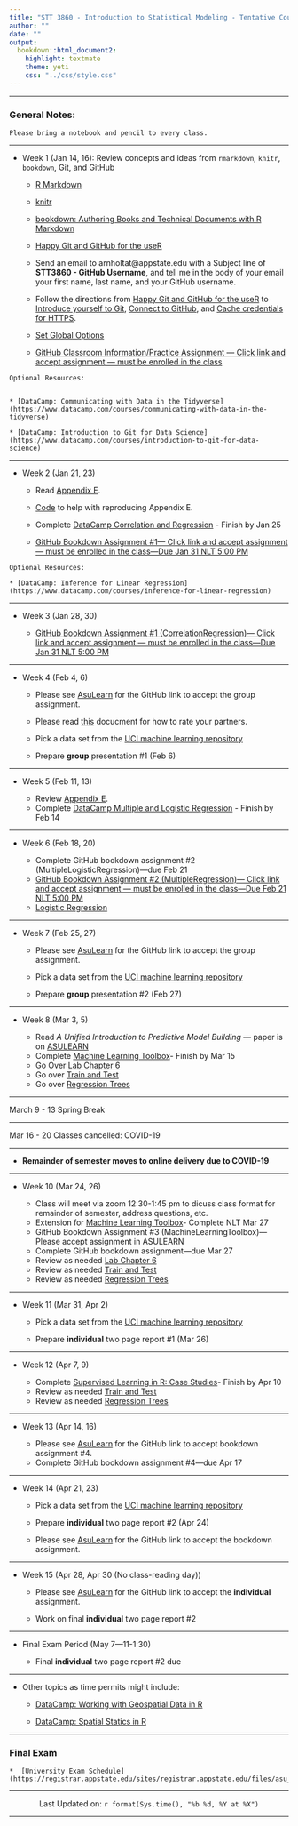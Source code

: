 ```yaml
---
title: "STT 3860 - Introduction to Statistical Modeling - Tentative Course Schedule"
author: ""
date: ""
output: 
  bookdown::html_document2: 
    highlight: textmate
    theme: yeti
    css: "../css/style.css"
---
```


<script type="text/x-mathjax-config">
MathJax.Hub.Config({
  TeX: { equationNumbers: { autoNumber: "AMS" } }
});
</script>

* * *

### General Notes: {-}

```block
Please bring a notebook and pencil to every class.  
```

* * *

* Week 1 (Jan 14, 16): Review concepts and ideas from `rmarkdown`, `knitr`, `bookdown`, Git, and GitHub
    
    + [R Markdown](http://rmarkdown.rstudio.com/)
    
    + [knitr](https://yihui.name/knitr/)
    
    + [bookdown: Authoring Books and Technical Documents with R Markdown](https://bookdown.org/yihui/bookdown/)
    
    + [Happy Git and GitHub for the useR](http://happygitwithr.com/)

    + Send an email to arnholtat@appstate.edu with a Subject line of **STT3860 - GitHub Username**, and tell me in the body of your email your first name, last name, and your GitHub username.  
    
    + Follow the directions from [Happy Git and GitHub for the useR](http://happygitwithr.com/) to [Introduce yourself to Git](http://happygitwithr.com/hello-git.html), [Connect to GitHub](http://happygitwithr.com/push-pull-github.html), and [Cache credentials for HTTPS](http://happygitwithr.com/credential-caching.html).
    
    + [Set Global Options](https://stat-ata-asu.github.io/STT5812CourseRepo/Rmarkdown/GlobalOptions.html)
    
    + [GitHub Classroom Information/Practice Assignment --- Click link and accept assignment --- must be enrolled in the class](https://classroom.github.com/a/jfwFmKWD)
    
```block
Optional Resources:


* [DataCamp: Communicating with Data in the Tidyverse](https://www.datacamp.com/courses/communicating-with-data-in-the-tidyverse)

* [DataCamp: Introduction to Git for Data Science](https://www.datacamp.com/courses/introduction-to-git-for-data-science)
``` 


* * *

* Week 2 (Jan 21, 23)
   
    + Read [Appendix E](./appE.html).  

    + [Code](https://raw.githubusercontent.com/alanarnholt/GeneralStatistics/master/rmarkdown/ResidualGraphs.Rmd) to help with reproducing Appendix E.

    + Complete [DataCamp Correlation and Regression](https://www.datacamp.com/courses/correlation-and-regression) - Finish by Jan 25
    
    + [GitHub Bookdown Assignment #1--- Click link and accept assignment --- must be enrolled in the class---Due Jan 31 NLT 5:00 PM](https://classroom.github.com/a/SL6Kw5mj)
    

```block
Optional Resources:

* [DataCamp: Inference for Linear Regression](https://www.datacamp.com/courses/inference-for-linear-regression)
```    

* * *

* Week 3 (Jan 28, 30)

    + [GitHub Bookdown Assignment #1 (CorrelationRegression)--- Click link and accept assignment --- must be enrolled in the class---Due Jan 31 NLT 5:00 PM](https://classroom.github.com/a/SL6Kw5mj)
    
* * *

* Week 4 (Feb 4, 6)
    + Please see [AsuLearn](https://asulearn.appstate.edu) for the GitHub link to accept the group assignment.
    
    + Please read [this](../GroupProjectEval/GroupEvaluation.pdf) docucment for how to rate your partners.
    
    + Pick a data set from the [UCI machine learning repository](https://archive.ics.uci.edu/ml/index.php)

    + Prepare **group** presentation #1 (Feb 6)

* * *

* Week 5 (Feb 11, 13)

    + Review [Appendix E](./appE.html). 
    + Complete [DataCamp Multiple and Logistic Regression](https://www.datacamp.com/courses/multiple-and-logistic-regression) - Finish by Feb 14

* * *

* Week 6 (Feb 18, 20)

    + Complete GitHub bookdown assignment #2 (MultipleLogisticRegression)---due Feb 21
    + [GitHub Bookdown Assignment #2 (MultipleRegression)--- Click link and accept assignment --- must be enrolled in the class---Due Feb 21 NLT 5:00 PM](https://classroom.github.com/a/VBT-8U_J)
    + [Logistic Regression](../rmarkdown/HW1later.html)

* * *

* Week 7 (Feb 25, 27)

    + Please see [AsuLearn](https://asulearn.appstate.edu) for the GitHub link to accept the group assignment.

    + Pick a data set from the [UCI machine learning repository](https://archive.ics.uci.edu/ml/index.php)
    
    + Prepare **group** presentation #2 (Feb 27)
    
    

* * *      

* Week 8 (Mar 3, 5)

    + Read *A Unified Introduction to Predictive Model Building* --- paper is on [ASULEARN](https://asulearn.appstate.edu/)
    + Complete [Machine Learning Toolbox](https://www.datacamp.com/courses/machine-learning-toolbox)- Finish by Mar 15
    +  Go Over [Lab Chapter 6](https://stat-ata-asu.github.io/STT3851ClassRepo/Rmarkdown/BookLabs/Lab_Chapter6.html)
    +  Go over [Train and Test](../rmarkdown/TrainAndTestPartitions.html)
    +  Go over [Regression Trees](../rmarkdown/RegressionTrees.html)

* * *

March 9 - 13 Spring Break

* * *

Mar 16 - 20 Classes cancelled: COVID-19

* * * 

* **Remainder of semester moves to online delivery due to COVID-19**

* * * 

* Week 10 (Mar 24, 26)


    +  Class will meet via zoom 12:30-1:45 pm to dicuss class format for remainder of semester, address questions, etc.
    +  Extension for [Machine Learning Toolbox](https://www.datacamp.com/courses/machine-learning-toolbox)- Complete NLT Mar 27    
    +  GitHub Bookdown Assignment #3 (MachineLearningToolbox)---Please accept assignment in ASULEARN
    +  Complete GitHub bookdown assignment---due Mar 27
    +  Review as needed [Lab Chapter 6](https://stat-ata-asu.github.io/STT3851ClassRepo/Rmarkdown/BookLabs/Lab_Chapter6.html)
    +  Review as needed [Train and Test](../rmarkdown/TrainAndTestPartitions.html)
    +  Review as needed [Regression Trees](../rmarkdown/RegressionTrees.html)

* * *

* Week 11 (Mar 31, Apr 2)

    + Pick a data set from the [UCI machine learning repository](https://archive.ics.uci.edu/ml/index.php)
    
    + Prepare **individual** two page report #1 (Mar 26)

* * * 

* Week 12 (Apr 7, 9)

    + Complete [Supervised Learning in R: Case Studies](https://www.datacamp.com/courses/supervised-learning-in-r-case-studies)- Finish by Apr  10
    +  Review as needed [Train and Test](../rmarkdown/TrainAndTestPartitions.html)
    +  Review as needed [Regression Trees](../rmarkdown/RegressionTrees.html)
    
* * *

* Week 13 (Apr 14, 16)

    + Please see [AsuLearn](https://asulearn.appstate.edu) for the GitHub link to accept bookdown assignment #4. 
    + Complete GitHub bookdown assignment #4---due Apr 17

* * *

* Week 14 (Apr 21, 23)

    + Pick a data set from the [UCI machine learning repository](https://archive.ics.uci.edu/ml/index.php)

    + Prepare **individual** two page report #2 (Apr 24)
    
    + Please see [AsuLearn](https://asulearn.appstate.edu) for the GitHub link to accept the bookdown assignment. 
    

* * * 

* Week 15 (Apr 28, Apr 30 (No class-reading day))

    + Please see [AsuLearn](https://asulearn.appstate.edu) for the GitHub link to accept the **individual** assignment.  
  
    + Work on final **individual** two page report #2

* * *


* Final Exam Period (May 7---11-1:30)

    + Final **individual** two page report #2 due

* * *

* Other topics as time permits might include:

    + [DataCamp: Working with Geospatial Data in R](https://www.datacamp.com/courses/working-with-geospatial-data-in-r)

    + [DataCamp: Spatial Statics in R](https://www.datacamp.com/courses/spatial-statistics-in-r)
    
* * *    

### Final Exam {-}

```block
*  [University Exam Schedule](https://registrar.appstate.edu/sites/registrar.appstate.edu/files/asu_spring_2020_exam_schedule.pdf)
```

________________

<center> Last Updated on: `r format(Sys.time(), "%b %d, %Y at %X")` </center>

________________
